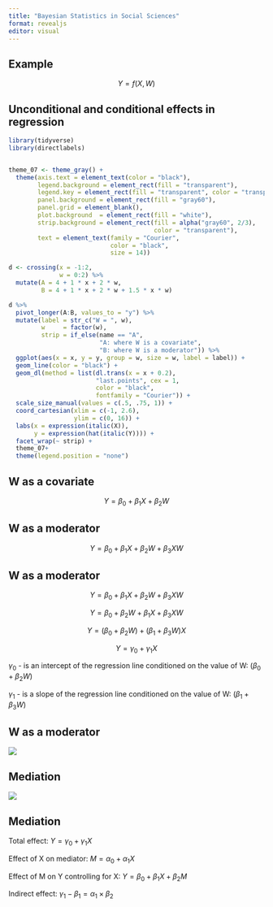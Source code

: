 ```yaml
---
title: "Bayesian Statistics in Social Sciences"
format: revealjs
editor: visual
---
```


## Example

::: {style="text-align: center"}
$Y = f(X, W)$
:::

## Unconditional and conditional effects in regression

```r
library(tidyverse)
library(directlabels)


theme_07 <- theme_gray() + 
  theme(axis.text = element_text(color = "black"),
        legend.background = element_rect(fill = "transparent"),
        legend.key = element_rect(fill = "transparent", color = "transparent"),
        panel.background = element_rect(fill = "gray60"),
        panel.grid = element_blank(),
        plot.background  = element_rect(fill = "white"),
        strip.background = element_rect(fill = alpha("gray60", 2/3),
                                        color = "transparent"),
        text = element_text(family = "Courier",
                            color = "black",
                            size = 14))

d <- crossing(x = -1:2,
              w = 0:2) %>% 
  mutate(A = 4 + 1 * x + 2 * w,
         B = 4 + 1 * x + 2 * w + 1.5 * x * w)

d %>% 
  pivot_longer(A:B, values_to = "y") %>% 
  mutate(label = str_c("W = ", w),
         w     = factor(w),
         strip = if_else(name == "A",
                         "A: where W is a covariate",
                         "B: where W is a moderator")) %>% 
  ggplot(aes(x = x, y = y, group = w, size = w, label = label)) +
  geom_line(color = "black") +
  geom_dl(method = list(dl.trans(x = x + 0.2),
                        "last.points", cex = 1,
                        color = "black",
                        fontfamily = "Courier")) +
  scale_size_manual(values = c(.5, .75, 1)) +
  coord_cartesian(xlim = c(-1, 2.6),
                  ylim = c(0, 16)) +
  labs(x = expression(italic(X)),
       y = expression(hat(italic(Y)))) +
  facet_wrap(~ strip) +
  theme_07+
  theme(legend.position = "none")
```

## W as a covariate

::: {style="text-align: center;"}
$Y = \beta_0 + \beta_1X + \beta_2W$
:::

## W as a moderator

::: {style="text-align: center;"}
$Y = \beta_0 + \beta_1X + \beta_2W + \beta_3XW$
:::

## W as a moderator

::: {style="text-align: center;"}
$Y = \beta_0 + \beta_1X + \beta_2W + \beta_3XW$

$Y = \beta_0 + \beta_2W + \beta_1X + \beta_3XW$

$Y = (\beta_0 + \beta_2W) + (\beta_1 + \beta_3W)X$

$Y = \gamma_0 + \gamma_1X$
:::

$\gamma_0$ - is an intercept of the regression line conditioned on the value of W: $(\beta_0 + \beta_2W)$

$\gamma_1$ - is a slope of the regression line conditioned on the value of W: $(\beta_1 + \beta_3W)$

## W as a moderator

![](figures/moderation.jpg){fig-align="center"}

## Mediation

![](figures/mediation.jpg){fig-align="center"}

## Mediation

Total effect: $Y = \gamma_0 + \gamma_1X$

Effect of X on mediator: $M = \alpha_0 + \alpha_1X$

Effect of M on Y controlling for X: $Y = \beta_0 + \beta_1X + \beta_2M$

Indirect effect: $\gamma_1 - \beta_1 = \alpha_1 \times \beta_2$
